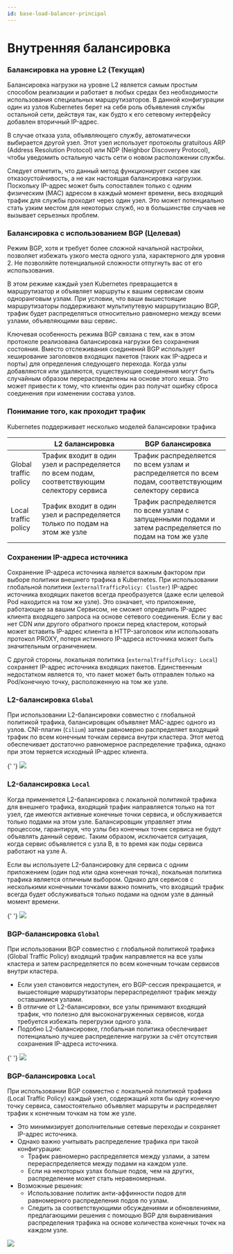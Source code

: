 ```yaml
---
id: base-load-balancer-principal
---
```



# Внутренняя балансировка

### Балансировка на уровне L2 (Текущая)

Балансировка нагрузки на уровне L2 является самым простым способом реализации и работает в любых средах без необходимости использования специальных маршрутизаторов. В данной конфигурации один из узлов Kubernetes берет на себя роль объявления службы остальной сети, действуя так, как будто к его сетевому интерфейсу добавлен вторичный IP-адрес.

В случае отказа узла, объявляющего службу, автоматически выбирается другой узел. Этот узел использует протоколы gratuitous ARP (Address Resolution Protocol) или NDP (Neighbor Discovery Protocol), чтобы уведомить остальную часть сети о новом расположении службы.

Следует отметить, что данный метод функционирует скорее как отказоустойчивость, а не как настоящая балансировка нагрузки. Поскольку IP-адрес может быть сопоставлен только с одним физическим (MAC) адресом в каждый момент времени, весь входящий трафик для службы проходит через один узел. Это может потенциально стать узким местом для некоторых служб, но в большинстве случаев не вызывает серьезных проблем.

### Балансировка с использованием BGP (Целевая)

Режим BGP, хотя и требует более сложной начальной настройки, позволяет избежать узкого места одного узла, характерного для уровня 2. Не позволяйте потенциальной сложности отпугнуть вас от его использования.

В этом режиме каждый узел Kubernetes превращается в маршрутизатор и объявляет маршруты к вашим сервисам своим одноранговым узлам. При условии, что ваши вышестоящие маршрутизаторы поддерживают мультипутевую маршрутизацию BGP, трафик будет распределяться относительно равномерно между всеми узлами, объявляющими ваш сервис.

Ключевая особенность режима BGP связана с тем, как в этом протоколе реализована балансировка нагрузки без сохранения состояния. Вместо отслеживания соединений BGP использует хеширование заголовков входящих пакетов (таких как IP-адреса и порты) для определения следующего перехода. Когда узлы добавляются или удаляются, существующие соединения могут быть случайным образом перераспределены на основе этого хеша. Это может привести к тому, что клиенты один раз получат ошибку сброса соединения при изменении состава узлов.

### Понимание того, как проходит трафик

Kubernetes поддерживает несколько моделей балансировки трафика

|                       | L2 балансировка                                                                             | BGP балансировка                                                                                        |
| --------------------- | ------------------------------------------------------------------------------------------- | ------------------------------------------------------------------------------------------------------- |
| Global traffic policy | Трафик входит в один узел и распределяется по всем подам, соответствующим селектору сервиса | Трафик распределяется по всем узлам и распределяется по всем подам, соответствующим селектору сервиса   |
| Local traffic policy  | Трафик входит в один узел и распределяется только по подам на этом же узле                  | Трафик распределяется по всем узлам с запущенными подами и затем распределяется по подам на том же узле |

### Сохранении IP-адреса источника

Сохранение IP-адреса источника является важным фактором при выборе политики внешнего трафика в Kubernetes. При использовании глобальной политики (`externalTrafficPolicy: Cluster`) IP-адрес источника входящих пакетов всегда преобразуется (даже если целевой Pod находится на том же узле). Это означает, что приложение, работающее за вашим Сервисом, не сможет определить IP-адрес клиента входящего запроса на основе сетевого соединения. Если у вас нет CDN или другого обратного прокси перед кластером, который может вставить IP-адрес клиента в HTTP-заголовок или использовать протокол PROXY, потеря истинного IP-адреса источника может быть значительным ограничением.

С другой стороны, локальная политика (`externalTrafficPolicy: Local`) сохраняет IP-адрес источника входящих пакетов. Единственным недостатком является то, что пакет может быть отправлен только на Pod/конечную точку, расположенную на том же узле.

### L2-балансировка `Global`

При использовании L2-балансировки совместно с глобальной политикой трафика, балансировщик объявляет MAC-адрес одного из узлов. CNI-плагин (`Cilium`) затем равномерно распределяет входящий трафик по всем конечным точкам сервиса внутри кластера. Этот метод обеспечивает достаточно равномерное распределение трафика, однако при этом теряется исходный IP-адрес клиента.

<div className="center">
  {' '}
  <img src={`${getBasePrefix()}img/network/l2-global.drawio.svg`} />
</div>

### L2-балансировка `Local`

Когда применяется L2-балансировка с локальной политикой трафика для внешнего трафика, входящий трафик направляется только на тот узел, где имеются активные конечные точки сервиса, и обслуживается только подами на этом узле. Балансировщик управляет этим процессом, гарантируя, что узлы без конечных точек сервиса не будут объявлять данный сервис. Таким образом, исключается ситуация, когда сервис объявляется с узла B, в то время как поды сервиса работают на узле A.

Если вы используете L2-балансировку для сервиса с одним приложением (один под или одна конечная точка), локальная политика трафика является отличным выбором. Однако для сервисов с несколькими конечными точками важно помнить, что входящий трафик всегда будет обслуживаться только подами на одном узле в данный момент времени.

<div className="center">
  {' '}
  <img src={`${getBasePrefix()}img/network/l2-local.drawio.svg`} />
</div>

### BGP-балансировка `Global`

При использовании BGP совместно с глобальной политикой трафика (Global Traffic Policy) входящий трафик направляется на все узлы кластера и затем распределяется по всем конечным точкам сервисов внутри кластера.

- Если узел становится недоступен, его BGP-сессия прекращается, и вышестоящие маршрутизаторы перераспределяют трафик между оставшимися узлами.
- В отличие от L2-балансировки, все узлы принимают входящий трафик, что полезно для высоконагруженных сервисов, когда требуется избежать перегрузки одного узла.
- Подобно L2-балансировке, глобальная политика обеспечивает потенциально лучшее распределение нагрузки за счёт отсутствия сохранения IP-адреса источника.

<div className="center">
  {' '}
  <img src={`${getBasePrefix()}img/network/bgp-global.drawio.svg`} />
</div>

### BGP-балансировка `Local`

При использовании BGP совместно с локальной политикой трафика (Local Traffic Policy) каждый узел, содержащий хотя бы одну конечную точку сервиса, самостоятельно объявляет маршруты и распределяет трафик к конечным точкам на том же узле.

- Это минимизирует дополнительные сетевые переходы и сохраняет IP-адрес источника.
- Однако важно учитывать распределение трафика при такой конфигурации:
  - Трафик равномерно распределяется между узлами, а затем перераспределяется между подами на каждом узле.
  - Если на некоторых узлах больше подов, чем на других, распределение может стать неравномерным.
- Возможные решения:
  - Использование политик анти-аффинности подов для равномерного распределения подов по узлам.
  - Следить за соответствующими обсуждениями и обновлениями, предлагающими решения с помощью BGP для выравнивания распределения трафика на основе количества конечных точек на каждом узле.

<div className="center">
  <img src={`${getBasePrefix()}img/network/bgp-local.drawio.svg`} />
</div>
